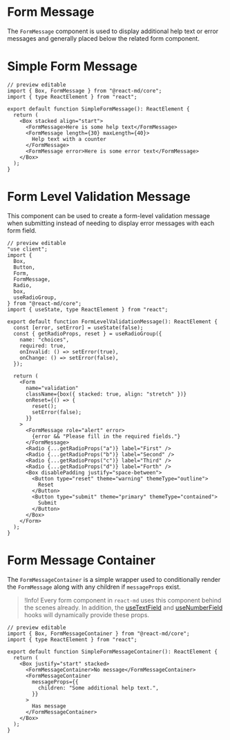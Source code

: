# Form Message

The `FormMessage` component is used to display additional help text or error
messages and generally placed below the related form component.

# Simple Form Message

```tsx
// preview editable
import { Box, FormMessage } from "@react-md/core";
import { type ReactElement } from "react";

export default function SimpleFormMessage(): ReactElement {
  return (
    <Box stacked align="start">
      <FormMessage>Here is some help text</FormMessage>
      <FormMessage length={30} maxLength={40}>
        Help text with a counter
      </FormMessage>
      <FormMessage error>Here is some error text</FormMessage>
    </Box>
  );
}

```


# Form Level Validation Message

This component can be used to create a form-level validation message when
submitting instead of needing to display error messages with each form field.

```tsx
// preview editable
"use client";
import {
  Box,
  Button,
  Form,
  FormMessage,
  Radio,
  box,
  useRadioGroup,
} from "@react-md/core";
import { useState, type ReactElement } from "react";

export default function FormLevelValidationMessage(): ReactElement {
  const [error, setError] = useState(false);
  const { getRadioProps, reset } = useRadioGroup({
    name: "choices",
    required: true,
    onInvalid: () => setError(true),
    onChange: () => setError(false),
  });

  return (
    <Form
      name="validation"
      className={box({ stacked: true, align: "stretch" })}
      onReset={() => {
        reset();
        setError(false);
      }}
    >
      <FormMessage role="alert" error>
        {error && "Please fill in the required fields."}
      </FormMessage>
      <Radio {...getRadioProps("a")} label="First" />
      <Radio {...getRadioProps("b")} label="Second" />
      <Radio {...getRadioProps("c")} label="Third" />
      <Radio {...getRadioProps("d")} label="Forth" />
      <Box disablePadding justify="space-between">
        <Button type="reset" theme="warning" themeType="outline">
          Reset
        </Button>
        <Button type="submit" theme="primary" themeType="contained">
          Submit
        </Button>
      </Box>
    </Form>
  );
}

```


# Form Message Container

The `FormMessageContainer` is a simple wrapper used to conditionally render the
`FormMessage` along with any children if `messageProps` exist.

> !Info! Every form component in `react-md` uses this component behind the
> scenes already. In addition, the [useTextField](/hooks/use-text-field) and
> [useNumberField](/hooks/use-number-field) hooks will dynamically provide these
> props.

```tsx
// preview editable
import { Box, FormMessageContainer } from "@react-md/core";
import { type ReactElement } from "react";

export default function SimpleFormMessageContainer(): ReactElement {
  return (
    <Box justify="start" stacked>
      <FormMessageContainer>No message</FormMessageContainer>
      <FormMessageContainer
        messageProps={{
          children: "Some additional help text.",
        }}
      >
        Has message
      </FormMessageContainer>
    </Box>
  );
}

```

